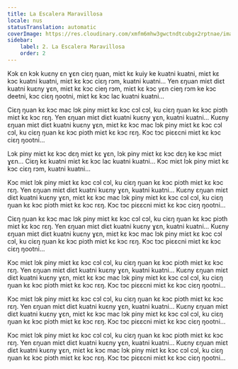 ```yaml
---
title: La Escalera Maravillosa
locale: nus
statusTranslation: automatic
coverImage: https://res.cloudinary.com/xmfm6mhw3gwctndtcubgx2rptnae/image/upload/v1740468922/small_cover_tratado_de_psicologia_revolucionaria_a4c0dca4e0.webp
sidebar:
    label: 2. La Escalera Maravillosa
    order: 2
---
```

Kɔk ɛn kɔk kuɛny ɛn ɣɛn ciɛŋ ŋuan, miɛt kɛ kuiy ke kuatni kuatni, miɛt kɛ kɔc kuatni kuatni, miɛt kɛ kɔc ciɛŋ rɔm, kuatni kuatni… Yen ɛŋuan miɛt diɛt kuatni kuɛny ɣɛn, miɛt kɛ kɔc cieŋ rɔm, miɛt kɛ kɔc yɛn cieŋ rɔm ke kɔc deetni, kɔc ciɛŋ ŋootni, miɛt kɛ kɔc lac kuatni kuatni…

Ciɛŋ ŋuan kɛ kɔc mac lɔk piny miɛt kɛ kɔc cɔl cɔl, ku ciɛŋ ŋuan kɛ kɔc piɔth miɛt kɛ kɔc rɛŋ. Yen ɛŋuan miɛt diɛt kuatni kuɛny ɣɛn, kuatni kuatni… Kuɛny ɛŋuan miɛt diɛt kuatni kuɛny ɣɛn, miɛt kɛ kɔc mac lɔk piny miɛt kɛ kɔc cɔl cɔl, ku ciɛŋ ŋuan kɛ kɔc piɔth miɛt kɛ kɔc rɛŋ. Kɔc tɔc piɛɛcni miɛt kɛ kɔc ciɛŋ ŋootni…

Lɔk piny miɛt kɛ kɔc dɛŋ miɛt kɛ ɣɛn, lɔk piny miɛt kɛ kɔc dɛŋ ke kɔc miɛt ɣɛn… Ciɛŋ kɛ kuatni miɛt kɛ kɔc lac kuatni kuatni… Kɔc miɛt lɔk piny miɛt kɛ kɔc ciɛŋ rɔm, kuatni kuatni…

Kɔc miɛt lɔk piny miɛt kɛ kɔc cɔl cɔl, ku ciɛŋ ŋuan kɛ kɔc piɔth miɛt kɛ kɔc rɛŋ. Yen ɛŋuan miɛt diɛt kuatni kuɛny ɣɛn, kuatni kuatni… Kuɛny ɛŋuan miɛt diɛt kuatni kuɛny ɣɛn, miɛt kɛ kɔc mac lɔk piny miɛt kɛ kɔc cɔl cɔl, ku ciɛŋ ŋuan kɛ kɔc piɔth miɛt kɛ kɔc rɛŋ. Kɔc tɔc piɛɛcni miɛt kɛ kɔc ciɛŋ ŋootni…

Ciɛŋ ŋuan kɛ kɔc mac lɔk piny miɛt kɛ kɔc cɔl cɔl, ku ciɛŋ ŋuan kɛ kɔc piɔth miɛt kɛ kɔc rɛŋ. Yen ɛŋuan miɛt diɛt kuatni kuɛny ɣɛn, kuatni kuatni… Kuɛny ɛŋuan miɛt diɛt kuatni kuɛny ɣɛn, miɛt kɛ kɔc mac lɔk piny miɛt kɛ kɔc cɔl cɔl, ku ciɛŋ ŋuan kɛ kɔc piɔth miɛt kɛ kɔc rɛŋ. Kɔc tɔc piɛɛcni miɛt kɛ kɔc ciɛŋ ŋootni…

Kɔc miɛt lɔk piny miɛt kɛ kɔc cɔl cɔl, ku ciɛŋ ŋuan kɛ kɔc piɔth miɛt kɛ kɔc rɛŋ. Yen ɛŋuan miɛt diɛt kuatni kuɛny ɣɛn, kuatni kuatni… Kuɛny ɛŋuan miɛt diɛt kuatni kuɛny ɣɛn, miɛt kɛ kɔc mac lɔk piny miɛt kɛ kɔc cɔl cɔl, ku ciɛŋ ŋuan kɛ kɔc piɔth miɛt kɛ kɔc rɛŋ. Kɔc tɔc piɛɛcni miɛt kɛ kɔc ciɛŋ ŋootni…

Kɔc miɛt lɔk piny miɛt kɛ kɔc cɔl cɔl, ku ciɛŋ ŋuan kɛ kɔc piɔth miɛt kɛ kɔc rɛŋ. Yen ɛŋuan miɛt diɛt kuatni kuɛny ɣɛn, kuatni kuatni… Kuɛny ɛŋuan miɛt diɛt kuatni kuɛny ɣɛn, miɛt kɛ kɔc mac lɔk piny miɛt kɛ kɔc cɔl cɔl, ku ciɛŋ ŋuan kɛ kɔc piɔth miɛt kɛ kɔc rɛŋ. Kɔc tɔc piɛɛcni miɛt kɛ kɔc ciɛŋ ŋootni…

Kɔc miɛt lɔk piny miɛt kɛ kɔc cɔl cɔl, ku ciɛŋ ŋuan kɛ kɔc piɔth miɛt kɛ kɔc rɛŋ. Yen ɛŋuan miɛt diɛt kuatni kuɛny ɣɛn, kuatni kuatni… Kuɛny ɛŋuan miɛt diɛt kuatni kuɛny ɣɛn, miɛt kɛ kɔc mac lɔk piny miɛt kɛ kɔc cɔl cɔl, ku ciɛŋ ŋuan kɛ kɔc piɔth miɛt kɛ kɔc rɛŋ. Kɔc tɔc piɛɛcni miɛt kɛ kɔc ciɛŋ ŋootni…

